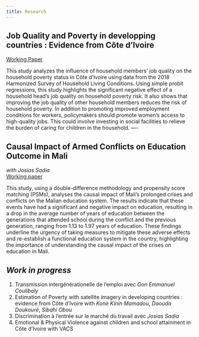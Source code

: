 ```yaml
---
title: Research
---
```


## Job Quality and Poverty in developping countries : Evidence from Côte d'Ivoire

<a href="https://drive.google.com/file/d/1jo8JqBBzvfliCmEQC0UG4NHShR-NiNCe/view?usp=sharing" target="_blank">Working Paper</a> <br>

This study analyzes the influence of household members’ job quality on the household poverty status in Côte d'Ivoire using data from the 2018 Harmonized Survey of Household Living Conditions. Using simple
probit regressions, this study highlights the significant negative effect of a household head’s job quality on
household poverty risk. It also shows that improving the job quality of other household members reduces
the risk of household poverty. In addition to promoting improved employment conditions for workers,
policymakers should promote women's access to high-quality jobs. This could involve investing in social
facilities to relieve the burden of caring for children in the household.
----

## Causal Impact of Armed Conflicts on Education Outcome in Mali
*with Josias Sadia* <br>
<a href="https://drive.google.com/file/d/1kvELyRo6ru2XATIfZkzbS5NQ27Km8HPY/view?usp=sharing" target="_blank">Working paper</a> <br>

This study, using a double-difference methodology and propensity score matching (PSMs), analyses
the causal impact of Mali's prolonged crises and conflicts on the Malian education system. The
results indicate that these events have had a significant and negative impact on education, resulting
in a drop in the average number of years of education between the generations that attended school
during the conflict and the previous generation, ranging from 1.13 to 1.97 years of education. These
findings underline the urgency of taking measures to mitigate these adverse effects and re-establish
a functional education system in the country, highlighting the importance of understanding the
causal impact of the crises on education in Mali.

## *Work in progress*

1. Transmission intergénérationelle de l'emploi avec *Gon Emmanuel Coulibaly*
2. Estimation of Poverty with satellite imagery in developing countries : evidence from Côte d’Ivoire with *Kone Kinin Mamadou*, *Daouda Doukouré*, *Sibahi Obou*
3. Discrimination à l’entrée sur le marché du travail avec *Josias Sadia*
4. Emotional & Physical Violence against children and school attainment in Côte d’Ivoire with VACS
